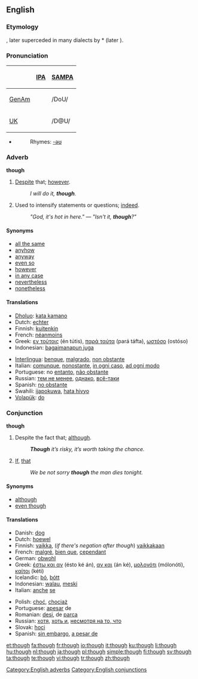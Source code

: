 ==English==

{{rank|also|away|against|148|though|get|eyes|hand}}

===Etymology===
{{etyl|ang}} {{term|þeah|þēah}}, later superceded in many dialects by {{etyl|non}} *{{term||þóh}} (later {{term|þó}}).

===Pronunciation===
{| border=1 cellpadding=5
! !! [[w:IPA|IPA]] !! [[w:SAMPA|SAMPA]]
|-
! [[GenAm]]
| {{IPAchar|/ðoʊ/}} || /DoU/
|-
! [[UK]]
| {{IPAchar|/ðəʊ/}} || /D@U/
|}
*{{audio|en-us-though.ogg|Audio (US)}}
*:Rhymes: [[Rhymes:English:-əʊ|-əʊ]]

===Adverb===
'''though''' [[Category:English adverbs]]

# [[despite|Despite]] that; [[however]].
#:''I will do it, '''though'''.''
# Used to intensify statements or questions; [[indeed]].
#:''"God, it's hot in here." — "Isn't it, '''though'''?"''

====Synonyms====
*[[all the same]]
*[[anyhow]]
*[[anyway]]
*[[even so]]
*[[however]]
*[[in any case]]
*[[nevertheless]]
*[[nonetheless]]

====Translations====
{{trans-top|however}}
*[[Dholuo]]: [[kata kamano]]
*Dutch: [[echter]]
*Finnish: [[kuitenkin]]
*French: [[néanmoins]]
*Greek: [[εν τούτοις]] (én tútis), [[παρά ταύτα]] (pará táfta), [[ωστόσο]] (ostóso)
*Indonesian: [[bagaimanapun juga]]
{{trans-mid}}
*[[Interlingua]]: [[benque]], [[malgrado]], [[non obstante]]
*Italian: [[comunque]], [[nonostante]], [[in ogni caso]], [[ad ogni modo]]
*Portuguese: no [[entanto]], [[não obstante]]
*Russian: [[тем не менее]], [[однако]], [[всё-таки]]
*Spanish: [[no obstante]]
*Swahili: [[ijapokuwa]], [[hata hivyo]]
*[[Volapük]]: [[do#Volapük|do]]
{{trans-bottom}}

===Conjunction===
'''though''' [[Category:English conjunctions]]

# Despite the fact that; [[although]].
#:'''''Though''' it’s risky, it’s worth taking the chance.''
# [[if|If]], [[that]] {{italbrac|now obsolete except in [[as though]]}}
#:''We be not sorry '''though''' the man dies tonight.''

====Synonyms====
* [[although]]
* [[even though]]

==== Translations ====
{{trans-top|although}}
*Danish: [[dog]]
*Dutch: [[hoewel]]
*Finnish: [[vaikka]], (''if there's negation after though'') [[vaikkakaan]]
*French: [[malgré]], [[bien que]], [[cependant]]
*German: [[obwohl]]
*Greek: [[έστω και αν]] (ésto ké án), [[αν και]] (án ké), [[μολονότι]] (mólonóti), [[καίτοι]] (kéti)
*Icelandic: [[þó]], [[þótt]]
*Indonesian: [[walau]], [[meski]]
*Italian: [[anche]] [[se]]
{{trans-mid}}
*Polish: [[choć]], [[chociaż]]
*Portuguese: [[apesar]] de
*Romanian: [[desi]], de [[parca]]
*Russian: [[хотя]], [[хоть и]], [[несмотря на то, что]]
*Slovak: [[hoci]] 
*Spanish: [[sin embargo]], [[a pesar de]]
{{trans-bottom}}

[[et:though]]
[[fa:though]]
[[fr:though]]
[[io:though]]
[[it:though]]
[[ku:though]]
[[li:though]]
[[hu:though]]
[[nl:though]]
[[ja:though]]
[[pl:though]]
[[simple:though]]
[[fi:though]]
[[sv:though]]
[[ta:though]]
[[te:though]]
[[vi:though]]
[[tr:though]]
[[zh:though]]